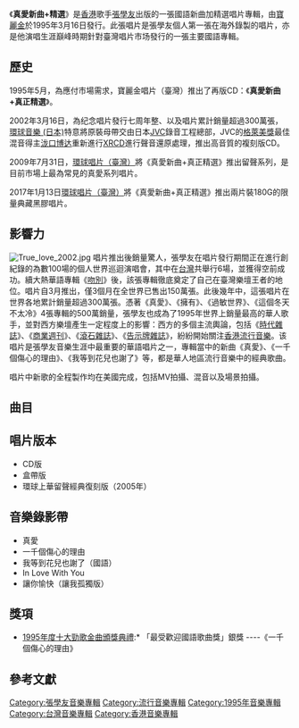 {{unreferenced|time=2012-06-22T03:30:08+00:00}}
{{Infobox album
| name       = 真愛新曲+精選
| type       = [[精選輯|精選輯]]
| artist     = [[張學友|張學友]]
| cover      = Jacky_cheung_the_truest_love.jpg
<!-- 未知參數 | background = orange -->
| released   = 1995年3月16日
| recorded   = 1986年－1994年（精選歌曲）<br>1994年（只限《真愛》、《一千個傷心的理由》、《我等到花兒也謝了》）
| genre      = [[華語流行音樂|華語流行音樂]]
| length     = 
| label      = [[寶麗金|寶麗金]]（[[環球唱片|環球唱片]]）
| producer   = 
| reviews    = 
| prev_title = [[這個冬天不太冷|這個冬天不太冷]]
| prev_year  = 1994 <!-- 12月20日 -->
| next_title = [[過敏世界|過敏世界]]
| next_year  = 1995
}}
《'''真愛新曲+精選'''》是[[香港|香港]]歌手[[張學友|張學友]]出版的一張國語新曲加精選唱片專輯，由[[寶麗金|寶麗金]]於1995年3月16日發行。此張唱片是張學友個人第一張在海外錄製的唱片，亦是他演唱生涯巔峰時期針對臺灣唱片市场發行的一張主要國語專輯。

== 歷史 ==
1995年5月，為應付市場需求，寶麗金唱片（臺灣）推出了再版CD：《'''真愛新曲+真正精選'''》。

2002年3月16日，為纪念唱片發行七周年整、以及唱片累計銷量超過300萬張，[[環球音樂_(日本)|環球音樂 (日本)]]特意將原裝母帶交由日本[[JVC|JVC]]錄音工程總部，JVC的[[格萊美獎|格萊美獎]]最佳混音得主[[泷口博达|泷口博达]]重新進行[[XRCD|XRCD]]進行聲音還原處理，推出高音質的複刻版CD。

2009年7月31日，[[環球唱片_(台灣)|環球唱片（臺灣）]]將《真愛新曲+真正精選》推出留聲系列，是目前市場上最為常見的真愛系列唱片。

2017年1月13日[[環球唱片_(台灣)|環球唱片（臺灣）]]將《真愛新曲+真正精選》推出兩片裝180G的限量典藏黑膠唱片。

== 影響力 ==
[[File:True_love_2002.jpg|thumb]]
唱片推出後銷量驚人，張學友在唱片發行期間正在進行創紀錄的為數100場的個人世界巡迴演唱會，其中在[[台灣|台灣]]共舉行6場，並獲得空前成功。續大熱華語專輯《[[吻別|吻別]]》後，該張專輯徹底奠定了自己在臺灣樂壇王者的地位。唱片自3月推出，僅3個月在全世界已售出150萬張。此後幾年中，這張唱片在世界各地累計銷量超過300萬張。憑著《真愛》、《擁有》、《過敏世界》、《這個冬天不太冷》4張專輯的500萬銷量，張學友也成為了1995年世界上銷量最高的華人歌手，並對西方樂壇產生一定程度上的影響：西方的多個主流輿論，包括《[[時代雜誌|時代雜誌]]》、《[[商業週刊|商業週刊]]》、《[[滾石雜誌|滾石雜誌]]》、《[[告示牌雜誌|告示牌雜誌]]》，紛紛開始關注[[香港流行音樂|香港流行音樂]]。该唱片是張學友音樂生涯中最重要的華語唱片之一，專輯當中的新曲《真愛》、《一千個傷心的理由》、《我等到花兒也謝了》等，都是華人地區流行音樂中的經典歌曲。

唱片中新歌的全程製作均在美國完成，包括MV拍攝、混音以及場景拍攝。

== 曲目 ==
{{Tracklist
| collapsed = 
| headline = 
| font_size = 
| total_length = 

| all_writing = 
| all_music = 
| all_lyrics = 
| all_arranger = 
| all_producer = 
| all_except = 

| extra_column = 首次收錄專輯

| title1 = 真愛
| note1 = 
| longnote1 = [[福特六和汽車|福特六和汽車]]「福特你愛她」(Ford Liata)廣告主題曲
| music1 = [[Danny_Beckerman|Danny Beckerman]]
| lyrics1 = [[許常德|許常德]]
| arranger1 = [[Janson_Lau|Janson Lau]]
| producer1 = 
| extra1 = 
| length1 = 

| title2 = 一千個傷心的理由
| note2 = 
| longnote2 = 
| music2 = [[李偲菘|李偲菘]]
| lyrics2 = [[邢增華|邢增華]]
| arranger2 = [[趙增熹|趙增熹]]
| producer2 = 
| extra2 = 
| length2 = 

| title3 = 我等到花兒也謝了
| note3 = 國語
| longnote3 = 粵語版為《我等到花兒也謝了》
| music3 = [[李偉菘|李偉菘]]
| lyrics3 = [[陳少琪|陳少琪]]<br>[[吳慶康|吳慶康]]
| arranger3 = 趙增熹
| producer3 = 
| extra3 = 
| length3 = 

| title4 = In Love With You
| note4 = 與[[黎晶|黎晶]]合唱
| longnote4 = 英語歌曲
| music4 = [[劉諾生|劉諾生]]
| lyrics4 = 劉諾生
| arranger4 = 劉諾生
| producer4 = 
| extra4 = 
| length4 = 

| title5 = 你冷得像風
| note5 = 
| longnote5 = 
| music5 = 劉諾生
| lyrics5 = [[何啟弘|何啟弘]]
| arranger5 = 劉諾生
| producer5 = 
| extra5 = [[偷心|偷心]]
| length5 = 

| title6 = [[藍雨|藍雨]]
| note6 = 國語
| longnote6 = 改編自[[德永英明|德永英明]]的《Rainy Blue》<br>粵語版為《藍雨》
| music6 = [[德永英明|德永英明]]
| lyrics6 = [[陳家麗|陳家麗]]
| arranger6 = [[盧東尼|盧東尼]]
| producer6 = 
| extra6 = [[在我心深處|在我心深處]]
| length6 = 

| title7 = 偷心
| note7 = 
| longnote7 = 
| music7 = [[郭子|郭子]]
| lyrics7 = [[丁曉雯|丁曉雯]]
| arranger7 = [[袁卓繁|袁卓繁]]
| producer7 = 
| extra7 = 偷心
| length7 = 

| title8 = 每天愛你多一些
| note8 = 國語
| longnote8 = 改編自日本組合[[南方之星|南方之星]]的《[[真夏的果實|真夏の果実]]》<br>粵語版為《[[每天愛你多一些|每天愛你多一些]]》
| music8 = [[桑田佳祐|桑田佳祐]]
| lyrics8 = [[姚若龍|姚若龍]]
| arranger8 = [[杜自持|杜自持]]
| producer8 = 
| extra8 = [[吻別|吻別]]
| length8 = 

| title9 = [[吻别_(歌曲)|吻別]]
| note9 = 
| longnote9 = 
| music9 = [[殷文琦|殷文琦]]
| lyrics9 = 何啟弘
| arranger9 = 殷文琦
| producer9 = 
| extra9 = 吻別
| length9 = 

| title10 = 你知不知道
| note10 = 
| longnote10 = 粵語版為《只有你不知道》
| music10 = 李偲菘
| lyrics10 = 李偲菘
| arranger10 = 趙增熹
| producer10 = 
| extra10 = 偷心
| length10 =

| title11 = 回頭太難
| note11 = 
| longnote11 = 
| music11 = [[張宇|張宇]]
| lyrics11 = [[十一郎|十一郎]]
| arranger11 = [[孫崇偉|孫崇偉]]
| producer11 = 
| extra11 = [[祝福_(張學友專輯)|祝福]]
| length11 = 

| title12 = 永遠的笑靨
| note12 = 
| longnote12 = 改編自匈牙利組合{{link-en|Nenton Familia|Nenton Familia}}的《Smile Again》<br>粵語版為《Smile Again 瑪莉亞》
| music12 = Keith Brown
| lyrics12 = [[呂承明|呂承明]]
| arranger12 = 盧東尼
| producer12 = 
| extra12 = [[情無四歸|情無四歸]]
| length12 = 

| title13 = 祝福
| note13 = 
| longnote13 = 
| music13 = 郭子
| lyrics13 = 丁曉雯
| arranger13 = [[王豫民|王豫民]]
| producer13 = 
| extra13 = 祝福
| length13 = 					

| title14 = [[人間道|人間道]]
| note14 = 國語
| longnote14 = 粵語版為《人間道》
| music14 = [[黃霑|黃霑]]
| lyrics14 = 黃霑
| arranger14 = [[戴樂民|戴樂民]]
| producer14 = 
| extra14 = 
| length14 = 					

| title15 = 讓你愉快
| note15 = 讓我孤獨版
| longnote15 = 粵語歌曲<br>改編同曲版本《讓你愉快》
| music15 = [[杉田裕|杉田裕]]
| lyrics15 = 陳少琪
| arranger15 = [[陳嘉樂|陳嘉樂]]
| producer15 = 
| extra15 = 
| length15 = 					
}}

==唱片版本==
*CD版
*盒帶版
*環球上華留聲經典復刻版（2005年）

==音樂錄影帶==
*真愛
*一千個傷心的理由
*我等到花兒也謝了（國語）
*In Love With You
*讓你愉快（讓我孤獨版）

==獎項==
*[[1995年度十大勁歌金曲得獎名單|1995年度十大勁歌金曲頒獎典禮]]:* 「最受歡迎國語歌曲獎」銀獎 ----《一千個傷心的理由》

==參考文獻==
<div class="references-small">
<references></references>
</div>

{{張學友}}

[[Category:張學友音樂專輯|Category:張學友音樂專輯]]
[[Category:流行音樂專輯|Category:流行音樂專輯]]
[[Category:1995年音樂專輯|Category:1995年音樂專輯]]
[[Category:台灣音樂專輯|Category:台灣音樂專輯]]
[[Category:香港音樂專輯|Category:香港音樂專輯]]